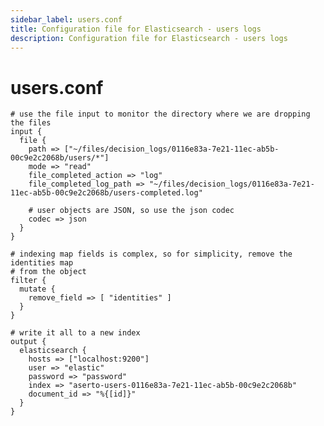 ```yaml
---
sidebar_label: users.conf
title: Configuration file for Elasticsearch - users logs
description: Configuration file for Elasticsearch - users logs
---
```


# users.conf

```
# use the file input to monitor the directory where we are dropping the files
input {
  file {
    path => ["~/files/decision_logs/0116e83a-7e21-11ec-ab5b-00c9e2c2068b/users/*"]
    mode => "read"
    file_completed_action => "log"
    file_completed_log_path => "~/files/decision_logs/0116e83a-7e21-11ec-ab5b-00c9e2c2068b/users-completed.log"

    # user objects are JSON, so use the json codec
    codec => json
  }
}

# indexing map fields is complex, so for simplicity, remove the identities map
# from the object
filter {
  mutate {
    remove_field => [ "identities" ]
  }
}

# write it all to a new index
output {
  elasticsearch {
    hosts => ["localhost:9200"]
    user => "elastic"
    password => "password"
    index => "aserto-users-0116e83a-7e21-11ec-ab5b-00c9e2c2068b"
    document_id => "%{[id]}"
  }
}
```
